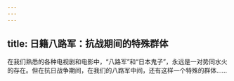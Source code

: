 ```yaml
---
---
---
```

title: 日籍八路军：抗战期间的特殊群体
---




在我们熟悉的各种电视剧和电影中，“八路军”和“日本鬼子”，永远是一对势同水火的存在。但在抗日战争期间，在我们的八路军中间，还有这样一个特殊的群体……
